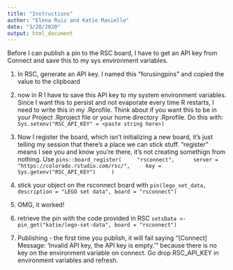 ```yaml
---
title: "Instructions"
author: "Elena Ruiz and Katie Masiello" 
date: "3/20/2020"
output: html_document
---
```


Before I can publish a pin to the RSC board, I have to get an API key from Connect and save this to my sys environment variables.  

1. In RSC, generate an API key.  I named this "forusingpins" and copied the value to the clipboard  
2. now in R I have to save this API key to my system environment variables.  Since I want this to persist and not evaporate every time R restarts, I need to write this in my .Rprofile. Think about if you want this to be in your Project .Rproject file or your home directory .Rprofile. 
Do this with: 
`Sys.setenv("RSC_API_KEY" = <paste string here>)`
3. Now I register the board, which isn't initializing a new board, it's just telling my session that there's a place we can stick stuff.  "register" means I see you and know you're there, it's not creating somethign from nothing. Use `pins::board_register(
    "rsconnect", 
    server = "https://colorado.rstudio.com/rsc/",
    key = Sys.getenv("RSC_API_KEY")
    )`  
4. stick your object on the rsconnect board with `pin(lego_set_data, description = "LEGO set data", board = "rsconnect")`  
5. OMG, it worked!  
6. retrieve the pin with the code provided in RSC `setsData <- pin_get("katie/lego-set-data", board = "rsconnect")`

7. Publishing - the first time you publish, it will fail saying "[Connect] Message: 'Invalid API key, the API key is empty.'"  because there is no key on the environment variable on connect.  Go drop RSC_API_KEY in environment variables and refresh.